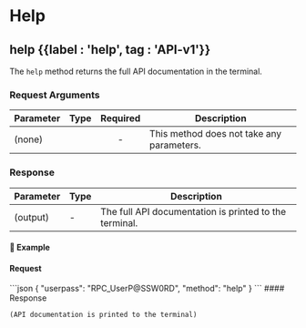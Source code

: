 
# Help

## help {{label : 'help', tag : 'API-v1'}}

The `help` method returns the full API documentation in the terminal.

### Request Arguments

| Parameter | Type | Required | Description                               |
| --------- | ---- | :------: | ----------------------------------------- |
| (none)    |      |     -    | This method does not take any parameters. |

### Response

| Parameter | Type | Description                                            |
| --------- | ---- | ------------------------------------------------------ |
| (output)  | -    | The full API documentation is printed to the terminal. |

#### 📌 Example

#### Request

<CodeGroup title="help" tag="POST" label="help" mm2MethodDecorate="true">
  ```json
  {
    "userpass": "RPC_UserP@SSW0RD",
    "method": "help"
  }
  ```
</CodeGroup>

<CollapsibleSection expandedText="Hide Response" collapsedText="Show Response">
  #### Response

  ```text
  (API documentation is printed to the terminal)
  ```
</CollapsibleSection>
